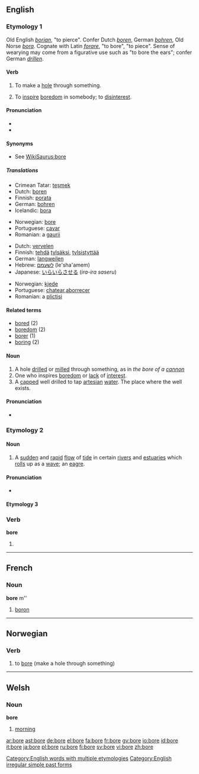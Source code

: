 ==English==

===Etymology 1===
Old English ''[[borian]]'', "to pierce". Confer Dutch ''[[boren]]'', German ''[[bohren]]'', Old Norse ''[[bora]]''. Cognate with Latin ''[[forare]]'', "to bore", "to piece". Sense of wearying may come from a figurative use such as "to bore the ears"; confer German ''[[drillen]]''.

====Verb====
{{en-verb|bor|ing}}

# {{transitive}} To make a [[hole]] through something.
# {{transitive}} To [[inspire]] [[boredom]] in somebody; to [[disinterest]].

====Pronunciation====
*{{IPA|/boʊr/; /boː/ before consonants, /boːr/ before vowels}}
*{{audio|en-us-bore.ogg|Audio (US)}}

====Synonyms====
*See [[WikiSaurus:bore]]

{{rfc-level|Translations at L4+ not in L3 POS section}}

=====Translations=====
{{trans-top|to make a hole}}
*Crimean Tatar: [[teşmek]]
*Dutch: [[boren]]
*Finnish: [[porata]]
*German: [[bohren]]
*Icelandic: [[bora]]
{{trans-mid}}
*Norwegian: [[#Norwegian|bore]]
*Portuguese: [[cavar]]
*Romanian: a [[gaurii]]
{{trans-bottom}}

{{trans-top|to inspire boredom}}
*Dutch: [[vervelen]]
*Finnish: [[tehdä]] [[tylsä]]ksi, [[tylsistyttää]]
*German: [[langweilen]]
*Hebrew: [[לשעמם]] (le'sha'amem)
*Japanese: [[いらいらさせる]] (''ira-ira saseru'')
{{trans-mid}}
*Norwegian: [[kjede]]
*Portuguese: [[chatear]],[[aborrecer]]
*Romanian: a [[plictisi]]
{{trans-bottom}}

====Related terms====
*[[bored]] (2)
*[[boredom]] (2)
*[[borer]] (1)
*[[boring]] (2)

====Noun====
{{en-noun}}

# A hole [[drill]]ed or [[mill]]ed through something, as in ''the bore of a [[cannon]]''
# One who inspires [[boredom]] or [[lack]] of [[interest]].
# A [[cap]]ped well drilled to tap [[artesian]] [[water]].  The place where the well exists.

====Pronunciation====
*{{IPA|/boː/ before consonants, /boːr/ before vowles}}

===Etymology 2===

====Noun====
{{en-noun}}

# A [[sudden]] and [[rapid]] [[flow]] of [[tide]] in certain [[river]]s and [[estuaries]] which [[roll]]s up as a [[wave]]; an [[eagre]].

====Pronunciation====
*{{IPA|/boː/ before consonants, /boːr/ before vowles}}

====Etymology 3====

===Verb===
'''bore'''

# {{simple past of|''[[bear]]''}}

[[Category:English words with multiple etymologies]]
[[Category:English irregular simple past forms]]

----

==French==

===Noun===
'''bore''' m''

# [[boron]]

----

==Norwegian==

===Verb===
{{no-verb-1|bor}}

# to [[bore]] (make a hole through something)

----

==Welsh==

===Noun===
'''bore'''

# [[morning]]

[[ar:bore]]
[[ast:bore]]
[[de:bore]]
[[el:bore]]
[[fa:bore]]
[[fr:bore]]
[[gv:bore]]
[[io:bore]]
[[id:bore]]
[[it:bore]]
[[ja:bore]]
[[pl:bore]]
[[ru:bore]]
[[fi:bore]]
[[sv:bore]]
[[vi:bore]]
[[zh:bore]]
